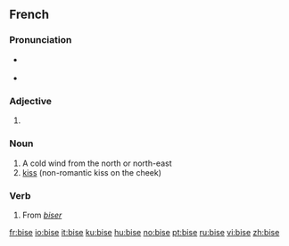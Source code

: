 ==French==

===Pronunciation===
* {{IPA|/biz/|lang=fr}}
*: {{audio|Fr-bise.ogg|Audio (France)}}
* {{homophones|bisent|bises}}

===Adjective===
{{infl|fr|adjective form}}

# {{feminine of|bis}}

===Noun===
{{fr-noun|f}}

# A cold wind from the north or north-east
# [[kiss]] (non-romantic kiss on the cheek)

===Verb===
{{infl|fr|verb form}}

# From ''[[biser]]''

[[fr:bise]]
[[io:bise]]
[[it:bise]]
[[ku:bise]]
[[hu:bise]]
[[no:bise]]
[[pt:bise]]
[[ru:bise]]
[[vi:bise]]
[[zh:bise]]